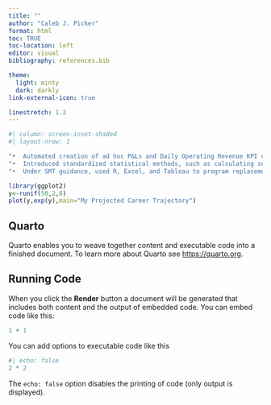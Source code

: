 ```yaml
---
title: ""
author: "Caleb J. Picker"
format: html
toc: TRUE
toc-location: left
editor: visual
bibliography: references.bib

theme: 
  light: minty
  dark: darkly
link-external-icon: true

linestretch: 1.2
---
```


```r
#| column: screen-inset-shaded
#| layout-nrow: 1

"•	Automated creation of ad hoc P&Ls and Daily Operating Revenue KPI charts using Python"
"•	Introduced standardized statistical methods, such as calculating seasonality indices, z-scores, and 95% confidence intervals"
"•	Under SMT guidance, used R, Excel, and Tableau to program replacement of expensive third-party statistical software"


```

```r
library(ggplot2)
y<-runif(50,2,8)
plot(y,exp(y),main="My Projected Career Trajectory")

```

## Quarto

Quarto enables you to weave together content and executable code into a finished document. To learn more about Quarto see <https://quarto.org>.

## Running Code

When you click the **Render** button a document will be generated that includes both content and the output of embedded code. You can embed code like this:

```r
1 + 1
```

You can add options to executable code like this

```r
#| echo: false
2 * 2
```

The `echo: false` option disables the printing of code (only output is displayed).

